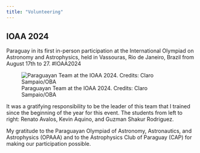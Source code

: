 ```yaml
---
title: "Volunteering"
---
```


## IOAA 2024

Paraguay in its first in-person participation at the International Olympiad on Astronomy and Astrophysics, held in Vassouras, Rio de Janeiro, Brazil from August 17th to 27. #IOAA2024

![Paraguayan Team at the IOAA 2024. Credits: Claro Sampaio/OBA](images/IOAA-104.jpg)

It was a gratifying responsibility to be the leader of this team that I trained since the beginning of the year for this event. The students from left to right: Renato Avalos, Kevin Aquino, and Guzman Shakur Rodriguez.

My gratitude to the Paraguayan Olympiad of Astronomy, Astronautics, and Astrophysics (OPAAA) and to the Astrophysics Club of Paraguay (CAP) for making our participation possible.

\

\

